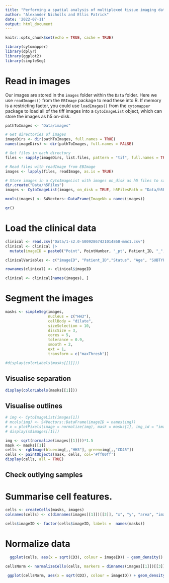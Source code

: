 ```yaml
---
title: "Performing a spatial analysis of multiplexed tissue imaging data."
author: "Alexander Nicholls and Ellis Patrick"
date: '2022-07-11'
output: html_document
---
```


```r
knitr::opts_chunk$set(echo = TRUE, cache = TRUE)
```


```r
library(cytomapper)
library(dplyr)
library(ggplot2)
library(simpleSeg)
```

# Read in images

Our images are stored in the `images` folder within the `Data` folder. Here we use `readImages()` from the `EBImage` package to read these into R. If memory is a restricting factor, you could use `loadImages()` from the `cytomapper` package to load all of the tiff images into a `CytoImageList` object, which can store the images as h5 on-disk.


```r

pathToImages <- "Data/images"

# Get directories of images
imageDirs <- dir(pathToImages, full.names = TRUE)
names(imageDirs) <- dir(pathToImages, full.names = FALSE)

# Get files in each directory
files <- sapply(imageDirs, list.files, pattern = "tif", full.names = TRUE, simplify = FALSE)

# Read files with readImage from EBImage
images <- lapply(files, readImage, as.is = TRUE)


```


```r

# Store images in a CytoImageList with images on_disk as h5 files to save memory. 
dir.create("Data/h5Files")
images <- CytoImageList(images, on_disk = TRUE, h5FilesPath = "Data/h5Files")

mcols(images) <- S4Vectors::DataFrame(ImageNb = names(images))

gc()
```


# Load the clinical data

```r

clinical <- read.csv("Data/1-s2.0-S0092867421014860-mmc1.csv")
clinical <- clinical |>
  mutate(imageID = paste0("Point", PointNumber, "_pt", Patient_ID, "_", TMAD_Patient))

clinicalVariables <- c("imageID", "Patient_ID","Status", "Age", "SUBTYPE", "PAM50", "Treatment", "DCIS_grade", "Necrosis")

rownames(clinical) <- clinical$imageID

clinical <- clinical[names(images), ]

```


# Segment the images

```r

masks <- simpleSeg(images,
                   nucleus = c("HH3"),
                   cellBody = "dilate",
                   sizeSelection = 10,
                   discSize = 3,
                   cores = 5,
                   tolerance = 0.9, 
                   smooth = 2, 
                   ext = 1,
                   transform = c("maxThresh"))

#display(colorLabels(masks[[1]]))

```


## Visualise separation

```r
display(colorLabels(masks[[1]]))

```

## Visualise outlines

```r
# img <- CytoImageList(images[1])
# mcols(img) <- S4Vectors::DataFrame(imageID = names(img))
# x = plotPixels(image = normalize(img), mask = masks[1], img_id = "imageID", colour_by = c("CD45", "HH3"), return_images = TRUE)
# display(x$images[[1]])

img <- sqrt(normalize(images[[1]]))*1.5
mask <- masks[[1]]
cells <- rgbImage(blue=img[,,"HH3"], green=img[,,"CD45"])
cells <- paintObjects(mask, cells, col='#ff00ff')
display(cells, all = TRUE)

```


## Check outlying samples



# Summarise cell features.


```r
cells <- createCells(masks, images)
colnames(cells) <- c(dimnames(images[[1]])[[3]], "x", "y", "area", "imageID")

cells$imageID <- factor(cells$imageID, labels =  names(masks))
```


# Normalize data


```r

  ggplot(cells, aes(x = sqrt(CD3), colour = imageID)) + geom_density() + theme(legend.position = "none")

```
```r
cellsNorm <- normalizeCells(cells, markers = dimnames(images[[1]])[[3]], transformation = "asinh", method = c("1stPC"))

 ggplot(cellsNorm, aes(x = sqrt(CD3), colour = imageID)) + geom_density() + theme(legend.position = "none")


```

